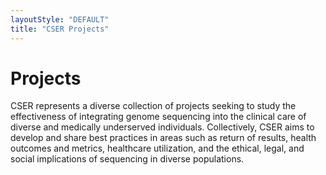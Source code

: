 ```yaml
---
layoutStyle: "DEFAULT"
title: "CSER Projects"
---
```



<BreadcrumbsCSER lastCrumb="Projects" />

# Projects

CSER represents a diverse collection of projects seeking to study the effectiveness of integrating genome sequencing into the clinical care of diverse and medically underserved individuals. Collectively, CSER aims to develop and share best practices in areas such as return of results, health outcomes and metrics, healthcare utilization, and the ethical, legal, and social implications of sequencing in diverse populations.

<Projects />
